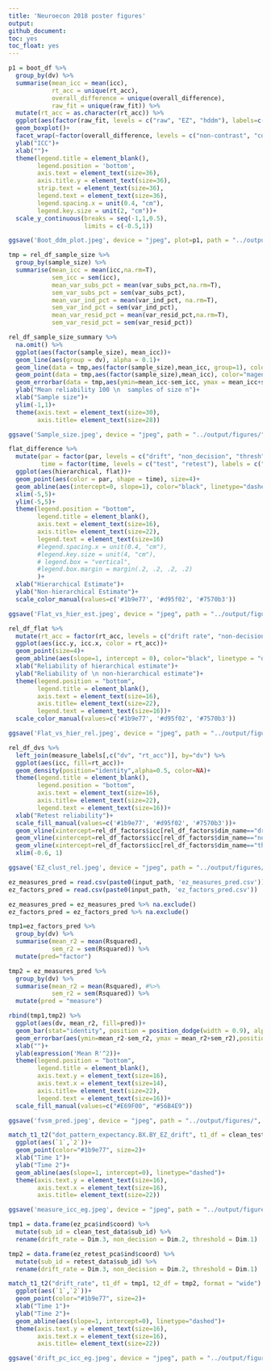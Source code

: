 ```yaml
---
title: 'Neuroecon 2018 poster figures'
output:
github_document:
toc: yes
toc_float: yes
---
```


```r
p1 = boot_df %>%
  group_by(dv) %>%
  summarise(mean_icc = mean(icc),
            rt_acc = unique(rt_acc),
            overall_difference = unique(overall_difference),
            raw_fit = unique(raw_fit)) %>%
  mutate(rt_acc = as.character(rt_acc)) %>%
  ggplot(aes(factor(raw_fit, levels = c("raw", "EZ", "hddm"), labels=c("Raw", "EZ-diffusion", "Hierarchical diffusion")), mean_icc, fill=factor(rt_acc, levels = c("rt","accuracy", "drift rate", "threshold", "non-decision"), labels=c("Response Time", "Accuracy","Drift Rate", "Threshold", "Non-decision"))))+
  geom_boxplot()+
  facet_wrap(~factor(overall_difference, levels = c("non-contrast", "contrast", "condition"), labels = c("Overall (All trials)", "Contrast (Difference between subsets)", "Condition (Subsets of trials)")))+
  ylab("ICC")+
  xlab("")+
  theme(legend.title = element_blank(),
        legend.position = 'bottom',
        axis.text = element_text(size=36),
        axis.title.y = element_text(size=36), 
        strip.text = element_text(size=36),
        legend.text = element_text(size=36),
        legend.spacing.x = unit(0.4, "cm"),
        legend.key.size = unit(2, "cm"))+
  scale_y_continuous(breaks = seq(-1,1,0.5),
                     limits = c(-0.5,1))

ggsave('Boot_ddm_plot.jpeg', device = "jpeg", plot=p1, path = "../output/figures/", width = 42, height = 8, units = "in", limitsize = FALSE, dpi = 300)

```


```r
tmp = rel_df_sample_size %>% 
  group_by(sample_size) %>%
  summarise(mean_icc = mean(icc,na.rm=T),
            sem_icc = sem(icc), 
            mean_var_subs_pct = mean(var_subs_pct,na.rm=T),
            sem_var_subs_pct = sem(var_subs_pct),
            mean_var_ind_pct = mean(var_ind_pct, na.rm=T),
            sem_var_ind_pct = sem(var_ind_pct),
            mean_var_resid_pct = mean(var_resid_pct,na.rm=T),
            sem_var_resid_pct = sem(var_resid_pct))

rel_df_sample_size_summary %>%
  na.omit() %>%
  ggplot(aes(factor(sample_size), mean_icc))+
  geom_line(aes(group = dv), alpha = 0.1)+
  geom_line(data = tmp,aes(factor(sample_size),mean_icc, group=1), color="magenta", size=2)+
  geom_point(data = tmp,aes(factor(sample_size),mean_icc), color="magenta", size=4)+
  geom_errorbar(data = tmp,aes(ymin=mean_icc-sem_icc, ymax = mean_icc+sem_icc), color="magenta", width = 0.1, size=2)+
  ylab("Mean reliability 100 \n  samples of size n")+
  xlab("Sample size")+
  ylim(-1,1)+
  theme(axis.text = element_text(size=30),
        axis.title= element_text(size=28))

ggsave('Sample_size.jpeg', device = "jpeg", path = "../output/figures/", width = 7, height = 5, units = "in", limitsize = FALSE, dpi = 300)
```

```r
flat_difference %>%
  mutate(par = factor(par, levels = c("drift", "non_decision", "thresh"), labels = c("Drift Rate", "Non-decision", "Threshold")),
         time = factor(time, levels = c("test", "retest"), labels = c("Test", "Retest"))) %>%
  ggplot(aes(hierarchical, flat))+
  geom_point(aes(color = par, shape = time), size=4)+
  geom_abline(aes(intercept=0, slope=1), color="black", linetype="dashed")+
  xlim(-5,5)+
  ylim(-5,5)+
  theme(legend.position = "bottom",
        legend.title = element_blank(),
        axis.text = element_text(size=16),
        axis.title= element_text(size=22),
        legend.text = element_text(size=16)
        #legend.spacing.x = unit(0.4, "cm"),
        #legend.key.size = unit(4, "cm"),
        # legend.box = "vertical",
        #legend.box.margin = margin(.2, .2, .2, .2)
        )+  
  xlab("Hierarchical Estimate")+
  ylab("Non-hierarchical Estimate")+
  scale_color_manual(values=c('#1b9e77', '#d95f02', '#7570b3'))

ggsave('Flat_vs_hier_est.jpeg', device = "jpeg", path = "../output/figures/", width = 7, height = 6, units = "in", limitsize = FALSE, dpi = 300)
```

```r
rel_df_flat %>%
  mutate(rt_acc = factor(rt_acc, levels = c("drift rate", "non-decision", "threshold"), labels = c("Drift Rate", "Non-decision", "Threshold"))) %>%
  ggplot(aes(icc.y, icc.x, color = rt_acc))+
  geom_point(size=4)+
  geom_abline(aes(slope=1, intercept = 0), color="black", linetype = "dashed")+
  xlab("Reliability of hierarchical estimate")+
  ylab("Reliability of \n non-hierarchical estimate")+
  theme(legend.position = "bottom",
        legend.title = element_blank(),
        axis.text = element_text(size=16),
        axis.title= element_text(size=22),
        legend.text = element_text(size=16))+
  scale_color_manual(values=c('#1b9e77', '#d95f02', '#7570b3'))

ggsave('Flat_vs_hier_rel.jpeg', device = "jpeg", path = "../output/figures/", width = 7, height = 6, units = "in", limitsize = FALSE, dpi = 300)
```

```r
rel_df_dvs %>%
  left_join(measure_labels[,c("dv", "rt_acc")], by="dv") %>%
  ggplot(aes(icc, fill=rt_acc))+
  geom_density(position="identity",alpha=0.5, color=NA)+
  theme(legend.title = element_blank(),
        legend.position = "bottom",
        axis.text = element_text(size=16),
        axis.title= element_text(size=22),
        legend.text = element_text(size=16))+
  xlab("Retest reliability")+
  scale_fill_manual(values=c('#1b9e77', '#d95f02', '#7570b3'))+
  geom_vline(xintercept=rel_df_factors$icc[rel_df_factors$dim_name=="drift_rate"], color="#1b9e77", size=1.5)+
  geom_vline(xintercept=rel_df_factors$icc[rel_df_factors$dim_name=="non_decision"], color="#d95f02", size=1.5)+
  geom_vline(xintercept=rel_df_factors$icc[rel_df_factors$dim_name=="threshold"], color="#7570b3", size=1.5)+
  xlim(-0.6, 1)

ggsave('EZ_clust_rel.jpeg', device = "jpeg", path = "../output/figures/", width = 6.69, height = 5.5, units = "in", limitsize = FALSE, dpi = 300)
```

```r
ez_measures_pred = read.csv(paste0(input_path, 'ez_measures_pred.csv'))
ez_factors_pred = read.csv(paste0(input_path, 'ez_factors_pred.csv'))

ez_measures_pred = ez_measures_pred %>% na.exclude()
ez_factors_pred = ez_factors_pred %>% na.exclude()

tmp1=ez_factors_pred %>%
  group_by(dv) %>%
  summarise(mean_r2 = mean(Rsquared),
            sem_r2 = sem(Rsquared)) %>%
  mutate(pred="factor")

tmp2 = ez_measures_pred %>%
  group_by(dv) %>%
  summarise(mean_r2 = mean(Rsquared), #%>%
            sem_r2 = sem(Rsquared)) %>%
  mutate(pred = "measure")

rbind(tmp1,tmp2) %>%
  ggplot(aes(dv, mean_r2, fill=pred))+
  geom_bar(stat="identity", position = position_dodge(width = 0.9), alpha=0.75)+
  geom_errorbar(aes(ymin=mean_r2-sem_r2, ymax = mean_r2+sem_r2),position = position_dodge(width = 0.9), width = 0.25)+
  xlab("")+
  ylab(expression('Mean R'^2))+
  theme(legend.position = "bottom",
        legend.title = element_blank(),
        axis.text.y = element_text(size=16),
        axis.text.x = element_text(size=14),
        axis.title= element_text(size=22),
        legend.text = element_text(size=16))+
  scale_fill_manual(values=c("#E69F00", "#56B4E9"))

ggsave('fvsm_pred.jpeg', device = "jpeg", path = "../output/figures/", width = 14, height = 6, units = "in", limitsize = FALSE, dpi = 300)
```

```r
match_t1_t2("dot_pattern_expectancy.BX.BY_EZ_drift", t1_df = clean_test_data_std, t2_df = clean_retest_data_std, format = "wide") %>%
  ggplot(aes(`1`,`2`))+
  geom_point(color="#1b9e77", size=2)+
  xlab("Time 1")+
  ylab("Time 2")+
  geom_abline(aes(slope=1, intercept=0), linetype="dashed")+
  theme(axis.text.y = element_text(size=16),
        axis.text.x = element_text(size=16),
        axis.title= element_text(size=22))

ggsave('measure_icc_eg.jpeg', device = "jpeg", path = "../output/figures/", width = 4, height = 5, units = "in", limitsize = FALSE, dpi = 300)
```


```r
tmp1 = data.frame(ez_pca$ind$coord) %>%
  mutate(sub_id = clean_test_data$sub_id) %>%
  rename(drift_rate = Dim.3, non_decision = Dim.2, threshold = Dim.1)

tmp2 = data.frame(ez_retest_pca$ind$coord) %>%
  mutate(sub_id = retest_data$sub_id) %>%
  rename(drift_rate = Dim.3, non_decision = Dim.2, threshold = Dim.1)

match_t1_t2("drift_rate", t1_df = tmp1, t2_df = tmp2, format = "wide") %>%
  ggplot(aes(`1`,`2`))+
  geom_point(color="#1b9e77", size=2)+
  xlab("Time 1")+
  ylab("Time 2")+
  geom_abline(aes(slope=1, intercept=0), linetype="dashed")+
  theme(axis.text.y = element_text(size=16),
        axis.text.x = element_text(size=16),
        axis.title= element_text(size=22))

ggsave('drift_pc_icc_eg.jpeg', device = "jpeg", path = "../output/figures/", width = 4, height = 5, units = "in", limitsize = FALSE, dpi = 300)
```